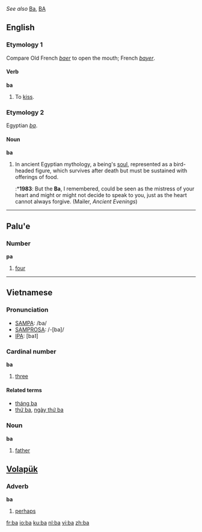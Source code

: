 ''See also'' [[Ba]], [[BA]]
==English==
{{wikipedia}}
===Etymology 1===
Compare Old French ''[[baer]]'' to open the mouth; French ''[[bayer]]''.

====Verb====
'''ba'''
#{{intransitive}} {{obsolete}} To [[kiss]].

===Etymology 2===
Egyptian ''[[ba#Egyptian|ba]]''.

====Noun====
'''ba'''
# In ancient Egyptian mythology, a being's [[soul]], represented as a bird-headed figure, which survives after death but must be sustained with offerings of food.
#:*'''1983''': But the '''Ba''', I remembered, could be seen as the mistress of your heart and might or might not decide to speak to you, just as the heart cannot always forgive.  (Mailer, ''Ancient Evenings'')

----

==Palu'e==
===Number===
'''pa'''

# [[four]]

-----

==Vietnamese==

===Pronunciation===
*[[SAMPA]]: /ba/
*[[SAMPROSA]]: /-[ba]/
*[[International Phonetic Alphabet|IPA]]: [ba˥]

===Cardinal number===
'''ba'''
#[[three]]

====Related terms====
*[[tháng ba]]
*[[thứ ba]], [[ngày thứ ba]]

===Noun===
'''ba'''
#[[father]]



==[[Volapük]]==
===Adverb===
'''ba'''
#[[perhaps]]

[[fr:ba]]
[[io:ba]]
[[ku:ba]]
[[nl:ba]]
[[vi:ba]]
[[zh:ba]]